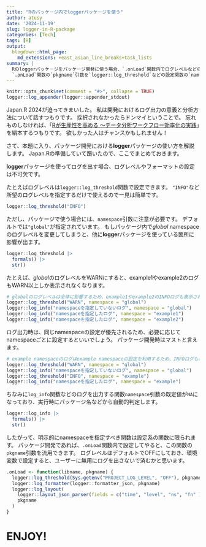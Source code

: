 ```yaml
---
title: "Rのパッケージ内でloggerパッケージを使う"
author: atusy
date: '2024-11-19'
slug: logger-in-R-package
categories: [Tech]
tags: [R]
output:
  blogdown::html_page:
    md_extensions: +east_asian_line_breaks+task_lists
summary: |
  Rのloggerパッケージをパッケージ開発に使う場合、`.onLoad`関数内でログレベルなどの設定しよう。
  `.onLoad`関数の`pkgname`引数を`logger::log_threshold`などの設定関数の`namespace`引数に渡すと、パッケージ内のログだけを対象に設定を変更できます。
---
```


```r
knitr::opts_chunk$set(comment = "#>", collapse = TRUE)
logger::log_appender(logger::appender_stdout)
```

Japan.R 2024が迫ってきまいした。
私は開発におけるログ出力の意義と分析方法について話すつもりです。
採択されなかったらドンマイということで。
忘れものしなければ、「[Rが生産性を高める 〜データ分析ワークフロー効率化の実践](https://gihyo.jp/book/2022/978-4-297-12524-0)」を絹本するつもりです。
欲しかった人はチャンスかもしれません！

さて、本題に入り、パッケージ開発における**logger**パッケージの使い方を解説します。
Japan.Rの準備していて躓いたので、ここでまとめておきます。

**logger**パッケージを使ってログを出す場合、ログレベルやフォーマットの設定は不可欠です。

たとえばログレベルは`logger::log_threshold`関数で設定できます。
`"INFO"`など所望のログレベルを指定するだけで使えるので一見は簡単です。

```r
logger::log_threshold("INFO")
```

ただし、パッケージで使う場合には、`namespace`引数に注意が必要です。
デフォルトでは`"global"`が指定されています。
もしパッケージ内で*global* namespaceのログレベルを変更してしまうと、他に**logger**パッケージを使っている箇所に影響が出ます。

```r
logger::log_threshold |>
  formals() |>
  str()
```

たとえば、*global*のログレベルをWARNにすると、example1やexample2のログもWARN以上しか表示されなくなります。

```r
# globalのログレベルは全体に影響するため、example1やexample2のINFOログも表示されなくなる
logger::log_threshold("WARN", namespace = "global")
logger::log_info("namespaceを指定していないログ", namespace = "global")
logger::log_info("namespaceを指定したログ", namespace = "example1")
logger::log_info("namespaceを指定したログ", namespace = "example2")
```

ログ出力時は、同じnamespaceの設定が優先されるため、必要に応じてnamespaceごとに設定するといいでしょう。
パッケージ開発時はマストと言えます。

```r
# example namespaceのログはexample namespaceの設定を利用するため、INFOログも表示される
logger::log_threshold("WARN", namespace = "global")
logger::log_info("namespaceを指定していないログ", namespace = "global")
logger::log_threshold("INFO", namespace = "example")
logger::log_info("namespaceを指定したログ", namespace = "example")
```

ちなみに`log_info`関数などのログを出力する関数`namespace`引数の既定値が`NA`になっており、実行時にパッケージ名などから自動的判定します。

```r
logger::log_info |>
  formals() |>
  str()
```

したがって、明示的にnamespaceを指定すべき関数は設定系の関数に限られます。
パッケージ開発であれば、`.onLoad`関数内で設定してやると、この関数の`pkgname`引数を流用できます。
ログレベルはデフォルトでOFFにしておき、環境変数で設定すると、ユーザーに無用にログを出さないで済むかと思います。

```r
.onLoad <- function(libname, pkgname) {
  logger::log_threshold(Sys.getenv("PROJECT_LOG_LEVEL", "OFF"), pkgname)
  logger::log_formatter(logger::formatter_json, pkgname)
  logger::log_layout(
    logger::layout_json_parser(fields = c("time", "level", "ns", "fn" )),
    pkgname
  )
}
```

# ENJOY!
